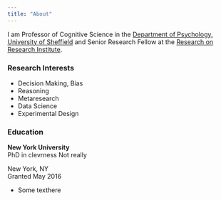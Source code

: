 ```yaml
---
title: "About"
---
```


I am Professor of Cognitive Science in the [Department of Psychology, University of Sheffield](https://www.sheffield.ac.uk/psychology) and Senior Research Fellow at the [Research on Research Institute](https://researchonresearch.org/).

### Research Interests

- Decision Making, Bias
- Reasoning
- Metaresearch
- Data Science
- Experimental Design

### Education

::: {.d-flex .justify-content-between}
::: {}
**New York University**  
PhD in clevrness
Not really
:::
::: {.text-end}
New York, NY  
Granted May 2016
:::
:::
- Some texthere
